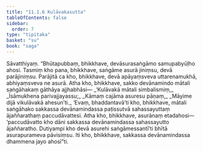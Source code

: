 ```yaml
---
title: "11.1.6 Kulāvakasutta"
tableOfContents: false
sidebar:
  order: 7
type: "tipitaka"
basket: "su"
book: "saga"
---
```



<DynamicBreadcrumb />

<Division number="252" book="saga">

<Paragraph number="1588" book="saga">
Sāvatthiyaṃ. “Bhūtapubbaṃ, bhikkhave, devāsurasaṅgāmo samupabyūḷho ahosi. Tasmiṃ kho pana, bhikkhave, saṅgāme asurā jiniṃsu, devā parājiniṃsu. Parājitā ca kho, bhikkhave, devā apāyaṃsveva uttarenamukhā, abhiyaṃsveva ne asurā. Atha kho, bhikkhave, sakko devānamindo mātali saṅgāhakaṃ gāthāya ajjhabhāsi—
</Paragraph>

<Paragraph number="1589" type="verses" book="saga">
_‘Kulāvakā mātali simbalismiṃ,_  
_Īsāmukhena parivajjayassu;_  
_Kāmaṃ cajāma asuresu pāṇaṃ,_  
_Māyime dijā vikulāvakā ahesun’ti._  

</Paragraph>

<Paragraph number="1590" book="saga">
‘Evaṃ, bhaddantavā’ti kho, bhikkhave, mātali saṅgāhako sakkassa devānamindassa paṭissutvā sahassayuttaṃ ājaññarathaṃ paccudāvattesi. Atha kho, bhikkhave, asurānaṃ etadahosi—  ‘paccudāvatto kho dāni sakkassa devānamindassa sahassayutto ājaññaratho. Dutiyampi kho devā asurehi saṅgāmessantī’ti bhītā asurapurameva pāvisiṃsu. Iti kho, bhikkhave, sakkassa devānamindassa dhammena jayo ahosī”ti.
</Paragraph>
</Division>